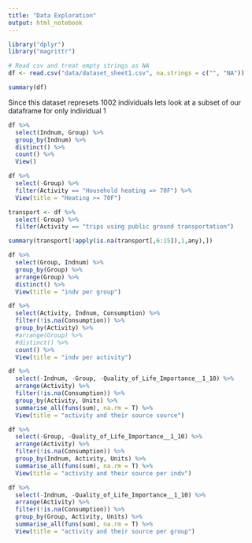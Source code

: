 ```yaml
---
title: "Data Exploration"
output: html_notebook
---
```


```r
library("dplyr")
library("magrittr")
```

```r
# Read csv and treat empty strings as NA
df <- read.csv("data/dataset_sheet1.csv", na.strings = c("", "NA"))

summary(df)
```

Since this dataset represets 1002 individuals lets look at a subset of our dataframe for only individual 1
```r
df %>%
  select(Indnum, Group) %>%
  group_by(Indnum) %>%
  distinct() %>%
  count() %>%
  View()
```

```r
df %>%
  select(-Group) %>%
  filter(Activity == "Household heating => 70F") %>%
  View(title = "Heating >= 70F")
```

```r
transport <- df %>%
  select(-Group) %>%
  filter(Activity == "trips using public ground transportation")

summary(transport[!apply(is.na(transport[,6:15]),1,any),])
```

```r
df %>%
  select(Group, Indnum) %>%
  group_by(Group) %>%
  arrange(Group) %>%
  distinct() %>%
  View(title = "indv per group")
```


```r
df %>%
  select(Activity, Indnum, Consumption) %>%
  filter(!is.na(Consumption)) %>%
  group_by(Activity) %>%
  #arrange(Group) %>%
  #distinct() %>%
  count() %>%
  View(title = "indv per activity")
```


```r
df %>%
  select(-Indnum, -Group, -Quality_of_Life_Importance__1_10) %>%
  arrange(Activity) %>%
  filter(!is.na(Consumption)) %>%
  group_by(Activity, Units) %>%
  summarise_all(funs(sum), na.rm = T) %>%
  View(title = "activity and their source source")
```

```r
df %>%
  select(-Group, -Quality_of_Life_Importance__1_10) %>%
  arrange(Activity) %>%
  filter(!is.na(Consumption)) %>%
  group_by(Indnum, Activity, Units) %>%
  summarise_all(funs(sum), na.rm = T) %>%
  View(title = "activity and their source per indv")
```


```r
df %>%
  select(-Indnum, -Quality_of_Life_Importance__1_10) %>%
  arrange(Activity) %>%
  filter(!is.na(Consumption)) %>%
  group_by(Group, Activity, Units) %>%
  summarise_all(funs(sum), na.rm = T) %>%
  View(title = "activity and their source per group")
```
